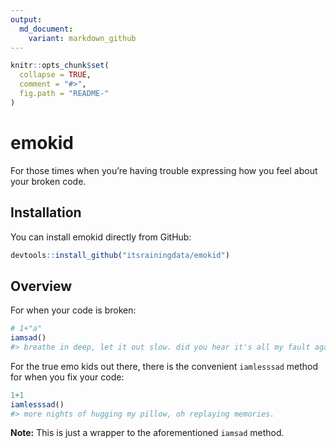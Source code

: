 ```yaml
---
output:
  md_document:
    variant: markdown_github
---
```


```r
knitr::opts_chunk$set(
  collapse = TRUE,
  comment = "#>",
  fig.path = "README-"
)
```

# emokid

For those times when you're having trouble expressing how you feel about your broken code.

## Installation

You can install emokid directly from GitHub:

```R
devtools::install_github("itsrainingdata/emokid")
```

## Overview

For when your code is broken:
```R
# 1+"a"
iamsad()
#> breathe in deep, let it out slow. did you hear it's all my fault again?
```

For the true emo kids out there, there is the convenient `iamlesssad` method for when you fix your code:
```R
1+1
iamlesssad()
#> more nights of hugging my pillow, oh replaying memories.
```

**Note:** This is just a wrapper to the aforementioned `iamsad` method.
